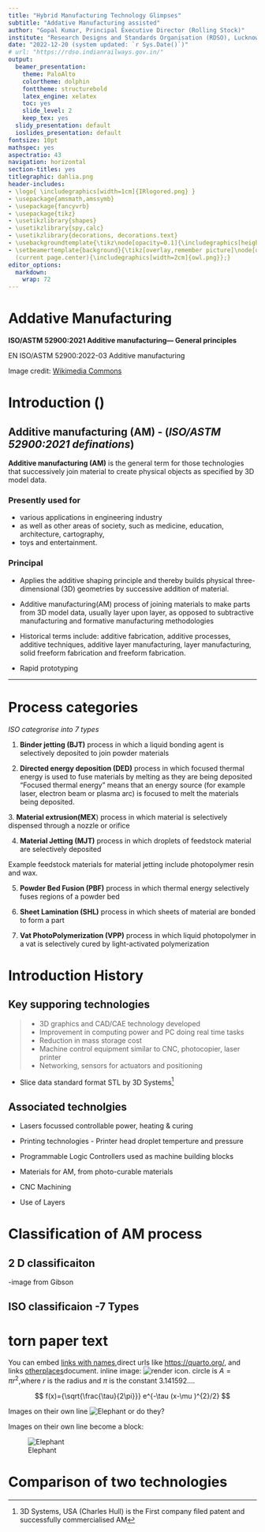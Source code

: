 ```yaml
---
title: "Hybrid Manufacturing Technology Glimpses"
subtitle: "Addative Manufacturing assisted"
author: "Gopal Kumar, Principal Executive Director (Rolling Stock)"
institute: "Research Designs and Standards Organisation (RDSO), Lucknow 226011"
date: "2022-12-20 (system updated: `r Sys.Date()`)"
# url: "https://rdso.indianrailways.gov.in/"
output:
  beamer_presentation:
    theme: PaloAlto
    colortheme: dolphin
    fonttheme: structurebold
    latex_engine: xelatex
    toc: yes
    slide_level: 2
    keep_tex: yes
  slidy_presentation: default
  ioslides_presentation: default
fontsize: 10pt
mathspec: yes
aspectratio: 43
navigation: horizontal
section-titles: yes
titlegraphic: dahlia.png
header-includes:
- \logo{ \includegraphics[width=1cm]{IRlogored.png} }
- \usepackage{amsmath,amssymb}
- \usepackage{fancyvrb}
- \usepackage{tikz}
- \usetikzlibrary{shapes}
- \usetikzlibrary{spy,calc}
- \usetikzlibrary{decorations, decorations.text}
- \usebackgroundtemplate{\tikz\node[opacity=0.1]{\includegraphics[height=\paperheight,width=\paperwidth]{dahlia.png}};}
- \setbeamertemplate{background}{\tikz[overlay,remember picture]\node[opacity=0.4]at
  (current page.center){\includegraphics[width=2cm]{owl.png}};}
editor_options: 
  markdown: 
    wrap: 72
---
```


# Addative Manufacturing

**ISO/ASTM 52900:2021 Additive manufacturing--- General principles**

EN ISO/ASTM 52900:2022-03 Additive manufacturing 

Image credit: [Wikimedia
Commons](https://commons.wikimedia.org/wiki/File:Sharingan_triple.svg)

# Introduction ()

## Additive manufacturing (AM) - (*ISO/ASTM 52900:2021 definations*)

**Additive manufacturing (AM)** is the general term for those
technologies that successively join material to create physical objects
as specified by 3D model data.

### Presently used for

-   various applications in engineering industry
-   as well as other areas of society, such as medicine, education,
    architecture, cartography,
-   toys and entertainment.

### Principal
\small
-   Applies the additive shaping principle and thereby builds physical
    three-dimensional (3D) geometries by successive addition of
    material.

-   Additive manufacturing(AM) process of joining materials to make
    parts from 3D model data, usually layer upon layer, as opposed to
    subtractive manufacturing and formative manufacturing methodologies

-   Historical terms include: additive fabrication, additive processes,
    additive techniques, additive layer manufacturing, layer
    manufacturing, solid freeform fabrication and freeform fabrication.

-   Rapid prototyping

---

# Process categories

*ISO categrorise into 7 types*

1.  **Binder jetting (BJT)** process in which a liquid bonding agent is
    selectively deposited to join powder materials

2.  **Directed energy deposition (DED)** process in which focused
    thermal energy is used to fuse materials by melting as they are
    being deposited "Focused thermal energy" means that an energy source
    (for example laser, electron beam or plasma arc) is focused to melt
    the materials being deposited.

3\. **Material extrusion(MEX**) process in which material is selectively
dispensed through a nozzle or orifice

4.  **Material Jetting (MJT)** process in which droplets of feedstock
    material are selectively deposited

Example feedstock materials for material jetting include photopolymer
resin and wax.

5.  **Powder Bed Fusion (PBF)** process in which thermal energy
    selectively fuses regions of a powder bed

6.  **Sheet Lamination (SHL)** process in which sheets of material are
    bonded to form a part

7.  **Vat PhotoPolymerization (VPP)** process in which liquid
    photopolymer in a vat is selectively cured by light-activated
    polymerization



# Introduction History

## Key supporing technologies  
<!-- Ref Gibson -->>
- 3D graphics and CAD/CAE technology developed 
- Improvement in computing power and PC doing real time tasks
- Reduction in mass storage cost
- Machine control equipment similar to CNC, photocopier, laser printer
- Networking, sensors for actuators and positioning

- Slice data standard format STL by 3D Systems[^1]

[^1]: 3D Systems, USA (Charles Hull) is the First company filed patent and successfully commercialised AM

## Associated technolgies

- Lasers focussed controllable power, heating & curing
- Printing technologies - Printer head droplet temperture and pressure
- Programmable Logic Controllers used as machine building blocks
- Materials for AM, from photo-curable materials

- CNC Machining 

- Use of Layers

# Classification of AM process

## 2 D classificaiton

-image from Gibson

## ISO classificaion -7 Types



<!-- Direct LaTex code for IR red logo -->

```{=tex}
\centering
\resizebox{0.95\textheight}{!}{%
\begin{tikzpicture} %[scale=0.2]

\node[anchor=north east,xshift=0.8pt,yshift=2pt, opacity=0.3] at (current page.north east) {\includegraphics[width=0.2\paperwidth]{IRlogored.png}};

\draw[line width=2 mm] circle[radius=7.4 cm];    % outer circle
\draw[ultra thick] circle[radius=6 cm] circle[radius=7 cm];
        
\path[%rotate=-15.2,
postaction={decoration={ text along path, text format delimiters={|}{|},
      text={    |\Huge| WELCOME DG and Spl.DG(VD)
                %{ \pgfornament[scale=.4, ydelta=-9 pt]{15} }
                },  text align=center, reverse path },  decorate  }
        ] (-27:6.2cm) arc (-27:210:6.2cm);   
        \path [postaction={decorate,decoration={text along path, text align=fit to path,text={|\Huge| AND ALL OFFICERS }}}] (209:6.8cm) arc (209:330:6.8cm);
        
\node[] at (0,0.0){\includegraphics[height=11.8cm,width=11.8cm]{IRlogored.png}};
\end{tikzpicture}
}
```

# torn paper text


You can embed [links with names](https://quarto.org/),direct urls like
<https://quarto.org/>, and links [otherplaces](#inline-text-formatting)document.
inline image: ![render icon](flowery.png).
circle is $A = \pi r^2$,where $r$ is the radius and $\pi$
is the constant $3.141592\ldots$.

$$ 
f(x)={\sqrt{\frac{\tau}{2\pi}}}
      e^{-\tau (x-\mu )^{2}/2}
$$

Images on their own line ![Elephant](owl.png) or do they?

Images on their own line become a block:

![Elephant](flowery.png)


# Comparison of two technologies 
<!-- for non latex
::: {.columns align="center" totalwidth="8em"}
**Additive Manufacturing**

- Complexity for free
- Free Form printing

::: {.column width="40%"}
- Econmical for large models
:::

::: {.column width="60%" align="bottom"}
contents...
:::

**Subtractive Manufacturing**

Advantage

:::
--->